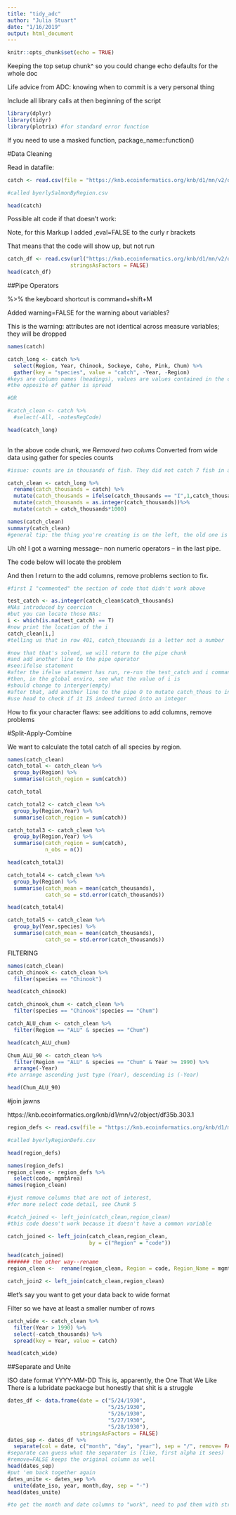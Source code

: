 ```yaml
---
title: "tidy_adc"
author: "Julia Stuart"
date: "1/16/2019"
output: html_document
---
```


```r
knitr::opts_chunk$set(echo = TRUE)
```
Keeping the top setup chunk^ so you could change echo defaults for the whole doc

Life advice from ADC: knowing when to commit is a very personal thing

Include all library calls at then beginning of the script
```r
library(dplyr)
library(tidyr)
library(plotrix) #for standard error function
```
If you need to use a masked function, package_name::function()


#Data Cleaning

Read in datafile:

```r
catch <- read.csv(file = "https://knb.ecoinformatics.org/knb/d1/mn/v2/object/df35b.302.1")

#called byerlySalmonByRegion.csv

head(catch)
```

Possible alt code if that doesn't work:

Note, for this Markup I added ,eval=FALSE to the curly r brackets

That means that the code will show up, but not run

```r
catch_df <- read.csv(url("https://knb.ecoinformatics.org/knb/d1/mn/v2/object/df35b.302.1", method = "libcurl"),
                    stringsAsFactors = FALSE)
head(catch_df)
```

##Pipe Operators

%>% the keyboard shortcut is command+shift+M 

Added warning=FALSE for the warning about variables? 

This is the warning: attributes are not identical across measure variables;
they will be dropped

```r
names(catch)

catch_long <- catch %>%
  select(Region, Year, Chinook, Sockeye, Coho, Pink, Chum) %>%
  gather(key = "species", value = "catch", -Year, -Region)
#keys are column names (headings), values are values contained in the columns
#the opposite of gather is spread

#OR 

#catch_clean <- catch %>%
  #select(-All, -notesRegCode)

head(catch_long)
  

```

In the above code chunk, we 
*Removed two colums
*Converted from wide data using gather for species counts



```r

#issue: counts are in thousands of fish. They did not catch 7 fish in all of Alaska

catch_clean <- catch_long %>%
  rename(catch_thousands = catch) %>%
  mutate(catch_thousands = ifelse(catch_thousands == "I",1,catch_thousands)) %>% 
  mutate(catch_thousands = as.integer(catch_thousands))%>%
  mutate(catch = catch_thousands*1000)

names(catch_clean)
summary(catch_clean)
#general tip: the thing you're creating is on the left, the old one is on the right

```
Uh oh! I got a warning message-- non numeric operators -- in the last pipe.

The code below will locate the problem

And then I return to the add columns, remove problems section to fix.

```r

#first I "commented" the section of code that didn't work above

test_catch <- as.integer(catch_clean$catch_thousands)
#NAs introduced by coercion
#but you can locate those NAs:
i <- which(is.na(test_catch) == T)
#now print the location of the i 
catch_clean[i,]
#telling us that in row 401, catch_thousands is a letter not a number

#now that that's solved, we will return to the pipe chunk
#and add another line to the pipe operator
#see:ifelse statement
#after the ifelse statement has run, re-run the test_catch and i commands
#then, in the global enviro, see what the value of i is
#should change to interger(empty)
#after that, add another line to the pipe O to mutate catch_thous to integers
#use head to check if it IS indeed turned into an integer 

```

How to fix your character flaws: see additions to add columns, remove problems






#Split-Apply-Combine

We want to calculate the total catch of all species by region.

```r
names(catch_clean)
catch_total <- catch_clean %>% 
  group_by(Region) %>%
  summarise(catch_region = sum(catch))

catch_total

catch_total2 <- catch_clean %>% 
  group_by(Region,Year) %>%
  summarise(catch_region = sum(catch))

catch_total3 <- catch_clean %>% 
  group_by(Region,Year) %>%
  summarise(catch_region = sum(catch),
            n_obs = n())

head(catch_total3)

catch_total4 <- catch_clean %>% 
  group_by(Region) %>%
  summarise(catch_mean = mean(catch_thousands),
            catch_se = std.error(catch_thousands))

head(catch_total4)

catch_total5 <- catch_clean %>% 
  group_by(Year,species) %>%
  summarise(catch_mean = mean(catch_thousands),
            catch_se = std.error(catch_thousands))


```

FILTERING

```r
names(catch_clean)
catch_chinook <- catch_clean %>%
  filter(species == "Chinook")

head(catch_chinook)

catch_chinook_chum <- catch_clean %>%
  filter(species == "Chinook"|species == "Chum")

catch_ALU_chum <- catch_clean %>%
  filter(Region == "ALU" & species == "Chum")

head(catch_ALU_chum)

Chum_ALU_90 <- catch_clean %>%
  filter(Region == "ALU" & species == "Chum" & Year >= 1990) %>%
  arrange(-Year)
#to arrange ascending just type (Year), descending is (-Year)

head(Chum_ALU_90)


```


#join jawns

https://knb.ecoinformatics.org/knb/d1/mn/v2/object/df35b.303.1

```r
region_defs <- read.csv(file = "https://knb.ecoinformatics.org/knb/d1/mn/v2/object/df35b.303.1")

#called byerlyRegionDefs.csv

head(region_defs)
```

```r
names(region_defs)
region_clean <- region_defs %>% 
  select(code, mgmtArea)
names(region_clean)

#just remove columns that are not of interest,
#for more select code detail, see Chunk 5
```


```r
#catch_joined <- left_join(catch_clean,region_clean)
#this code doesn't work because it doesn't have a common variable

catch_joined <- left_join(catch_clean,region_clean, 
                          by = c("Region" = "code"))

head(catch_joined)
####### the other way--rename 
region_clean <-  rename(region_clean, Region = code, Region_Name = mgmtArea)

catch_join2 <- left_join(catch_clean,region_clean)

```

#let's say you want to get your data back to wide format

Filter so we have at least a smaller number of rows

```r

catch_wide <- catch_clean %>% 
  filter(Year > 1990) %>%
  select(-catch_thousands) %>% 
  spread(key = Year, value = catch)

head(catch_wide)
```

##Separate and Unite 

ISO date format
YYYY-MM-DD
This is, apparently, the One That We Like
There is a lubridate packacge but honestly that shit is a struggle

```r
dates_df <- data.frame(date = c("5/24/1930",
                                "5/25/1930",
                                "5/26/1930",
                                "5/27/1930",
                                "5/28/1930"),
                       stringsAsFactors = FALSE)
dates_sep <- dates_df %>% 
  separate(col = date, c("month", "day", "year"), sep = "/", remove= FALSE)
#separate can guess what the separater is (like, first alpha it sees)
#remove=FALSE keeps the original column as well
head(dates_sep)
#put 'em back together again
dates_unite <- dates_sep %>% 
  unite(date_iso, year, month,day, sep = "-")
head(dates_unite)

#to get the month and date columns to "work", need to pad them with stringr


```

